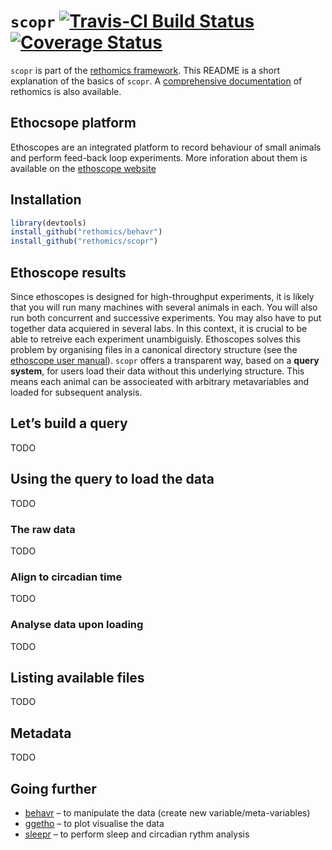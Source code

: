 # `scopr` [![Travis-CI Build Status](https://travis-ci.org/rethomics/scopr.svg?branch=master)](https://travis-ci.org/rethomics/scopr)[![Coverage Status](https://img.shields.io/codecov/c/github/rethomics/damr/master.svg)](https://codecov.io/github/damr/behavr?branch=master)

<!-- [![AppVeyor Build Status](https://ci.appveyor.com/api/projects/status/github/tidyverse/hms?branch=master&svg=true)](https://ci.appveyor.com/project/tidyverse/hms)  -->

<!-- [![Coverage Status](https://img.shields.io/codecov/c/github/tidyverse/hms/master.svg)](https://codecov.io/github/tidyverse/hms?branch=master) [![CRAN_Status_Badge](http://www.r-pkg.org/badges/version/hms)](https://cran.r-project.org/package=hms) -->

`scopr` is part of the [rethomics framework](todo.html).
This README is a short explanation of the basics of `scopr`.
A [comprehensive documentation](todo.html) of rethomics is also available.

## Ethocsope platform
Ethoscopes are an integrated platform to record behaviour of small animals and perform feed-back loop experiments. More inforation about them is available on the [ethoscope website](http://gilestrolab.github.io/ethoscope/)


## Installation

```r
library(devtools)
install_github("rethomics/behavr")
install_github("rethomics/scopr")
```


## Ethoscope results

Since ethoscopes is designed for high-throughput experiments, it is likely that you will run many machines with several animals in each. You will also run both concurrent and successive experiments.
You may also have to put together data acquiered in several labs.
In this context, it is crucial to be able to retreive each experiment unambiguisly.
Ethoscopes solves this problem by organising files in a canonical directory structure (see the [ethoscope user manual](https://qgeissmann.gitbooks.io/ethoscope-manual/content/administration-and-maintenance/backing-up-data.html)). 
`scopr` offers a transparent way, based on a **query system**, for users load their data without this underlying structure. This means each animal can be associeated with arbitrary metavariables and loaded for subsequent analysis.

## Let's build a query

TODO

## Using the query to load the data

TODO

### The raw data

TODO

### Align to circadian time

TODO

### Analyse data upon loading

TODO

## Listing available files

TODO

## Metadata

TODO

## Going further

* [behavr](https://github.com/rethomics/behavr) -- to manipulate the data (create new variable/meta-variables)
* [ggetho](https://github.com/rethomics/ggetho) -- to plot visualise the data
* [sleepr](https://github.com/rethomics/sleepr) -- to perform sleep and circadian rythm analysis

